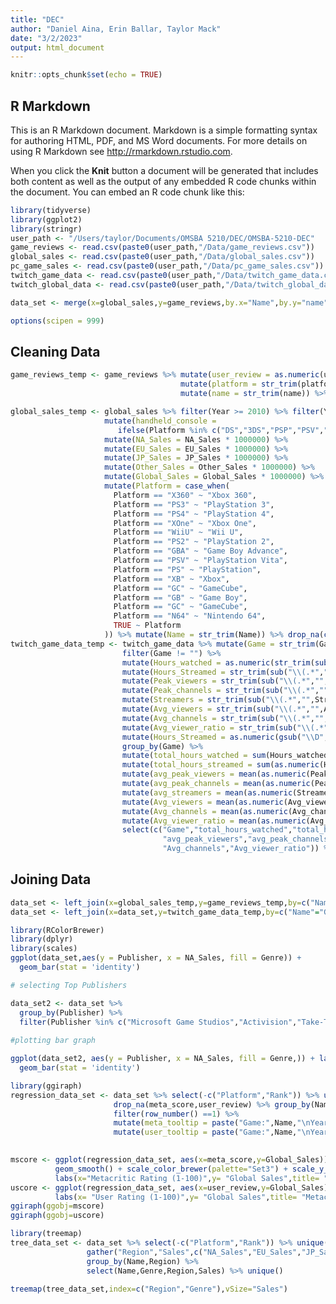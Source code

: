 ```yaml
---
title: "DEC"
author: "Daniel Aina, Erin Ballar, Taylor Mack"
date: "3/2/2023"
output: html_document
---
```


```r
knitr::opts_chunk$set(echo = TRUE)
```

## R Markdown

This is an R Markdown document. Markdown is a simple formatting syntax for authoring HTML, PDF, and MS Word documents. For more details on using R Markdown see <http://rmarkdown.rstudio.com>.

When you click the **Knit** button a document will be generated that includes both content as well as the output of any embedded R code chunks within the document. You can embed an R code chunk like this:

```r
library(tidyverse)
library(ggplot2)
library(stringr)
user_path <- "/Users/taylor/Documents/OMSBA 5210/DEC/OMSBA-5210-DEC"
game_reviews <- read.csv(paste0(user_path,"/Data/game_reviews.csv"))
global_sales <- read.csv(paste0(user_path,"/Data/global_sales.csv"))
pc_game_sales <- read.csv(paste0(user_path,"/Data/pc_game_sales.csv"))
twitch_game_data <- read.csv(paste0(user_path,"/Data/twitch_game_data.csv"))
twitch_global_data <- read.csv(paste0(user_path,"/Data/twitch_global_data.csv"))

data_set <- merge(x=global_sales,y=game_reviews,by.x="Name",by.y="name")

options(scipen = 999)
```

## Cleaning Data

```r
game_reviews_temp <- game_reviews %>% mutate(user_review = as.numeric(user_review) * 10) %>%
                                      mutate(platform = str_trim(platform)) %>%
                                      mutate(name = str_trim(name)) %>% drop_na()

global_sales_temp <- global_sales %>% filter(Year >= 2010) %>% filter(Year != "N/A") %>% 
                     mutate(handheld_console = 
                        ifelse(Platform %in% c("DS","3DS","PSP","PSV","GB"),TRUE,FALSE)) %>%
                     mutate(NA_Sales = NA_Sales * 1000000) %>%
                     mutate(EU_Sales = EU_Sales * 1000000) %>%
                     mutate(JP_Sales = JP_Sales * 1000000) %>%
                     mutate(Other_Sales = Other_Sales * 1000000) %>%
                     mutate(Global_Sales = Global_Sales * 1000000) %>%
                     mutate(Platform = case_when(
                       Platform == "X360" ~ "Xbox 360",
                       Platform == "PS3" ~ "PlayStation 3",
                       Platform == "PS4" ~ "PlayStation 4",
                       Platform == "XOne" ~ "Xbox One",
                       Platform == "WiiU" ~ "Wii U",
                       Platform == "PS2" ~ "PlayStation 2",
                       Platform == "GBA" ~ "Game Boy Advance",
                       Platform == "PSV" ~ "PlayStation Vita",
                       Platform == "PS" ~ "PlayStation",
                       Platform == "XB" ~ "Xbox",
                       Platform == "GC" ~ "GameCube",
                       Platform == "GB" ~ "Game Boy",
                       Platform == "GC" ~ "GameCube",
                       Platform == "N64" ~ "Nintendo 64",
                       TRUE ~ Platform
                     )) %>% mutate(Name = str_trim(Name)) %>% drop_na(c(Year,Platform))
twitch_game_data_temp <- twitch_game_data %>% mutate(Game = str_trim(Game)) %>%
                         filter(Game != "") %>%
                         mutate(Hours_watched = as.numeric(str_trim(sub("\\(.*","",Hours_watched)))) %>%
                         mutate(Hours_Streamed = str_trim(sub("\\(.*","",Hours_Streamed))) %>%
                         mutate(Peak_viewers = str_trim(sub("\\(.*","",Peak_viewers))) %>%
                         mutate(Peak_channels = str_trim(sub("\\(.*","",Peak_channels))) %>%
                         mutate(Streamers = str_trim(sub("\\(.*","",Streamers))) %>%
                         mutate(Avg_viewers = str_trim(sub("\\(.*","",Avg_viewers))) %>%
                         mutate(Avg_channels = str_trim(sub("\\(.*","",Avg_channels))) %>%
                         mutate(Avg_viewer_ratio = str_trim(sub("\\(.*","",Avg_viewer_ratio))) %>%
                         mutate(Hours_Streamed = as.numeric(gsub("\\D","",Hours_Streamed))) %>%
                         group_by(Game) %>% 
                         mutate(total_hours_watched = sum(Hours_watched)) %>%
                         mutate(total_hours_streamed = sum(as.numeric(Hours_Streamed))) %>%
                         mutate(avg_peak_viewers = mean(as.numeric(Peak_viewers))) %>%
                         mutate(avg_peak_channels = mean(as.numeric(Peak_channels))) %>%
                         mutate(avg_streamers = mean(as.numeric(Streamers))) %>%
                         mutate(Avg_viewers = mean(as.numeric(Avg_viewers))) %>%
                         mutate(Avg_channels = mean(as.numeric(Avg_channels))) %>%
                         mutate(Avg_viewer_ratio = mean(as.numeric(Avg_viewer_ratio))) %>%
                         select(c("Game","total_hours_watched","total_hours_streamed",
                                  "avg_peak_viewers","avg_peak_channels","avg_streamers","Avg_viewers",
                                  "Avg_channels","Avg_viewer_ratio")) %>% unique() %>% ungroup()
```

## Joining Data

```r
data_set <- left_join(x=global_sales_temp,y=game_reviews_temp,by=c("Name"="name","Platform"="platform"))
data_set <- left_join(x=data_set,y=twitch_game_data_temp,by=c("Name"="Game"))
```



```r
library(RColorBrewer)
library(dplyr)
library(scales)
ggplot(data_set,aes(y = Publisher, x = NA_Sales, fill = Genre)) +
  geom_bar(stat = 'identity')

# selecting Top Publishers

data_set2 <- data_set %>%
  group_by(Publisher) %>%
  filter(Publisher %in% c("Microsoft Game Studios","Activision","Take-Two Interactive","Ubisoft"))
  
#plotting bar graph

ggplot(data_set2, aes(y = Publisher, x = NA_Sales, fill = Genre,)) + labs( x = 'North American Sales', y = 'Publishers', title = 'Top Video Game Genres by Publishers') + scale_x_continuous(labels= scales::comma) + scale_color_brewer(palette="Set3") +
  geom_bar(stat = 'identity')
```
```r
library(ggiraph)
regression_data_set <- data_set %>% select(-c("Platform","Rank")) %>% unique() %>%
                       drop_na(meta_score,user_review) %>% group_by(Name) %>%
                       filter(row_number() ==1) %>%
                       mutate(meta_tooltip = paste("Game:",Name,"\nYear:",Year,"\nRating:",meta_score,"\nGlobal Sales:",Global_Sales)) %>%
                       mutate(user_tooltip = paste("Game:",Name,"\nYear:",Year,"\nRating:",user_review,"\nGlobal Sales:",Global_Sales))
                    

mscore <- ggplot(regression_data_set, aes(x=meta_score,y=Global_Sales)) + geom_point_interactive(aes(tooltip=meta_tooltip)) +
          geom_smooth() + scale_color_brewer(palette="Set3") + scale_y_continuous(labels= scales::comma) +
          labs(x="Metacritic Rating (1-100)",y= "Global Sales",title= "User Rating Regression on Global Sales")
uscore <- ggplot(regression_data_set, aes(x=user_review,y=Global_Sales)) + geom_point_interactive(aes(tooltip=user_tooltip)) + geom_smooth() + scale_color_brewer(palette="Set3") + scale_y_continuous(labels= scales::comma) +
          labs(x= "User Rating (1-100)",y= "Global Sales",title= "Metacritic Rating Regression on Global Sales")
ggiraph(ggobj=mscore)
ggiraph(ggobj=uscore)
```

```r
library(treemap)
tree_data_set <- data_set %>% select(-c("Platform","Rank")) %>% unique() %>%
                 gather("Region","Sales",c("NA_Sales","EU_Sales","JP_Sales","Other_Sales")) %>%
                 group_by(Name,Region) %>%
                 select(Name,Genre,Region,Sales) %>% unique()

treemap(tree_data_set,index=c("Region","Genre"),vSize="Sales")

```
